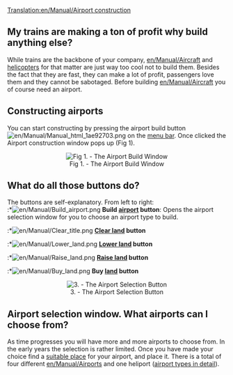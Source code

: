 [[Translation:en/Manual/Airport construction]]
==My trains are making a ton of profit why build anything else?==
While trains are the backbone of your company, [[en/Manual/Aircraft]] and [[en/Manual/Aircraft|helicopters]] for that matter are just way too cool not to build them. Besides the fact that they are fast, they can make a lot of profit, passengers love them and they cannot be sabotaged. Before building [[en/Manual/Aircraft]] you of course need an airport.

==Constructing airports==
You can start constructing by pressing the airport build button [[File:en/Manual/Manual html 1ae92703.png]] on the [[en/Manual/Game interface|menu bar]]. Once clicked the Airport construction window pops up (Fig 1).

<center>[[File:en/Manual/Airport construction.png|center|frame|Fig 1. - The Airport Build Window]]</center>

==What do all those buttons do?==
The buttons are self-explanatory. From left to right:<br>
:*[[File:en/Manual/Build airport.png]] '''Build [[en/Manual/Airports|airport]] button''': Opens the airport selection window for you to choose an airport type to build.
:*[[File:en/Manual/Clear title.png]] '''[[en/Manual/Landscaping|Clear land]] button'''
:*[[File:en/Manual/Lower land.png]] '''[[en/Manual/Landscaping|Lower land]] button'''
:*[[File:en/Manual/Raise land.png]] '''[[en/Manual/Landscaping|Raise land]] button'''
:*[[File:en/Manual/Buy land.png]] '''Buy [[en/Manual/Land|land]] button'''
<center>[[File:en/Airport-selection.png|center|frame|3. - The Airport Selection Button]]</center>

==Airport selection window. What airports can I choose from?==
As time progresses you will have more and more airports to choose from. In the early years the selection is rather limited. Once you have made your choice find a [[en/Building stations|suitable place]] for your airport, and place it. There is a total of four different [[en/Manual/Airports]] and one heliport ([[en/Manual/Airports|airport types in detail]]).